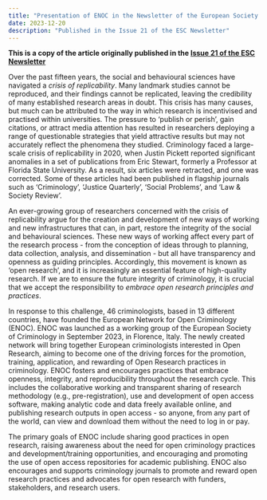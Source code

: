 ```yaml
---
title: "Presentation of ENOC in the Newsletter of the European Society of Criminology"
date: 2023-12-20
description: "Published in the Issue 21 of the ESC Newsletter"
---
```


**This is a copy of the article originally published in the [Issue 21 of the ESC Newsletter](https://escnewsletter.org/archive/working-group-reports-european-network-for-open-criminology-enoc)**

Over the past fifteen years, the social and behavioural sciences have navigated a *crisis of replicability*. Many landmark studies cannot be reproduced, and their findings cannot be replicated, leaving the credibility of many established research areas in doubt. This crisis has many causes, but much can be attributed to the way in which research is incentivised and practised within universities. The pressure to 'publish or perish', gain citations, or attract media attention has resulted in researchers deploying a range of questionable strategies that yield attractive results but may not accurately reflect the phenomena they studied. Criminology faced a large-scale crisis of replicability in 2020, when Justin Pickett reported significant anomalies in a set of publications from Eric Stewart, formerly a Professor at Florida State University. As a result, six articles were retracted, and one was corrected. Some of these articles had been published in flagship journals such as 'Criminology', 'Justice Quarterly', 'Social Problems', and 'Law & Society Review'.

An ever-growing group of researchers concerned with the crisis of replicability argue for the creation and development of new ways of working and new infrastructures that can, in part, restore the integrity of the social and behavioural sciences. These new ways of working affect every part of the research process - from the conception of ideas through to planning, data collection, analysis, and dissemination - but all have transparency and openness as guiding principles. Accordingly, this movement is known as 'open research', and it is increasingly an essential feature of high-quality research. If we are to ensure the future integrity of criminology, it is crucial that we accept the responsibility to *embrace open research principles and practices*.

In response to this challenge, 46 criminologists, based in 13 different countries, have founded the European Network for Open Criminology (ENOC). ENOC was launched as a working group of the European Society of Criminology in September 2023, in Florence, Italy. The newly created network will bring together European criminologists interested in Open Research, aiming to become one of the driving forces for the promotion, training, application, and rewarding of Open Research practices in criminology. ENOC fosters and encourages practices that embrace openness, integrity, and reproducibility throughout the research cycle. This includes the collaborative working and transparent sharing of research methodology (e.g., pre-registration), use and development of open access software, making analytic code and data freely available online, and publishing research outputs in open access - so anyone, from any part of the world, can view and download them without the need to log in or pay.

The primary goals of ENOC include sharing good practices in open research, raising awareness about the need for open criminology practices and development/training opportunities, and encouraging and promoting the use of open access repositories for academic publishing. ENOC also encourages and supports criminology journals to promote and reward open research practices and advocates for open research with funders, stakeholders, and research users.
